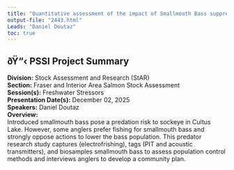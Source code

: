 ```yaml
---
title: "Quantitative assessment of the impact of Smallmouth Bass suppression efforts in Cultus Lake and SMB emigration from Cultus Lake"
output-file: "2443.html"
Leads: "Daniel Doutaz"
toc: true
---
```


## ðŸ“‹ PSSI Project Summary

**Division:** Stock Assessment and Research (StAR)  
**Section:** Fraser and Interior Area Salmon Stock Assessment  
**Session(s):** Freshwater Stressors  
**Presentation Date(s):** December 02, 2025  
**Speakers:** Daniel Doutaz  
**Overview:**  
Introduced smallmouth bass pose a predation risk to sockeye in Cultus Lake. However, some anglers prefer fishing for smallmouth bass and strongly oppose actions to lower the bass population. This predator research study captures (electrofrishing), tags (PIT and acoustic transmitters), and biosamples smallmouth bass to assess population control methods and interviews anglers to develop a community plan.     


